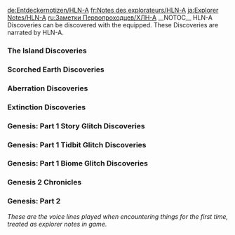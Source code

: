 <noinclude>
{{Include}}
{{ambox
| color = yellow
| icon = Carbonemys.png
| type = If you came directly to this page you can find the other Explorer Notes on page [[Explorer Notes]].
| info =
}}
[[de:Entdeckernotizen/HLN-A]]
[[fr:Notes des explorateurs/HLN-A]]
[[ja:Explorer Notes/HLN-A]]
[[ru:Заметки Первопроходцев/ХЛН-А]]
{{MissingTranslations|es|it|pl|pt-br|th}}
</noinclude>__NOTOC__
HLN-A Discoveries can be discovered with the {{ItemLink|noDlcIcon=1|Mini-HLNA Skin}} equipped. These Discoveries are narrated by HLN-A.

<div class="toccolours mw-collapsible mw-collapsed" style="background: none; border: none;">
===The Island Discoveries===
<div class="mw-collapsible-content">

{{Explorer Note
| title = HLN-A Discovery #1 (The Island)
| text = Take a look at this. Its a bit of flash that the other survivors must've missed. Good thing you've got ol' HLN-A following you around, right? There's a reason I'm following you around, My creator, Helena, used to be a survivor like you. If I observe you, maybe i can understand her better.
| author = HLN-A
| icon = NoteHLN-A.png
| sound = HLNA Explorer Note 1 sound.ogg
}}

{{Explorer Note
| title = HLN-A Discovery #2 (The Island)
| text = It fascinates me how you survivors find your own solutions to problems. Stranded in a strange land with no tools? Just punch the tree! I never would have guessed that's effective. Can't wait to see what solutions you come up with in the Genesis simulation. Like... how do you build a fort on the open sea? Or in a volcanic hellscape? It's not all punching trees, mate.
| author = HLN-A
| icon = NoteHLN-A.png
| sound = HLNA Explorer Note 2 sound.ogg
}}

{{Explorer Note
| title = HLN-A Discovery #3 (The Island)
| text = This place is dangerous! If you don't starve, the dinos will get you -- or the environment, or who knows what else. Thirty percent of survivors don't live to see a second day, and fifty-five percent don't make it past the first week. It's a little odd that they're called "survivors" when they're not so good at it. You, though? I got a feeling about you. After all, they're putting you in the Genesis simulation for a reason, eh?
| author = HLN-A
| icon = NoteHLN-A.png
| sound = HLNA Explorer Note 3 sound.ogg
}}
</div>
</div>

<div class="toccolours mw-collapsible mw-collapsed" style="background: none; border: none;">
===Scorched Earth Discoveries===
<div class="mw-collapsible-content">
{{Explorer Note
| title = HLN-A Discovery #4 (Scorched Earth)
| text = I don't understand how you survivors decide what to tame what to eat. Take a gander at the creatures we've seen lately. They aren't exactly cute! What makes you look at something that's all scales and fangs and say, "that one there, that'll be a right rippin' pet?" Or "I fancy that dino for brekkie this morning?" Tame 'em or eat 'em, that's your call, I reckon. Just don't let 'em eat you, eh?
| author = HLN-A
| icon = NoteHLN-A.png
| sound = HLNA Explorer Note 4 sound.ogg
}}

{{Explorer Note
| title = HLN-A Discovery #5 (Scorched Earth)
| text = This Ark has creatures that never were, if you catch my meaning. It's not all dinosaurs from prehistory. The minds behind this Ark dug into their mythology books, not just their "Dinos for Kiddos" books. Get used to it -- you'll see some things in the Genesis simulation that never were, too. I reckon it's yet another way to keep survivors on your toes.
| author = HLN-A
| icon = NoteHLN-A.png
| sound = HLNA Explorer Note 5 sound.ogg
}}

{{Explorer Note
| title = HLN-A Discovery #6 (Scorched Earth)
| text = Who made this Ark so bloody hot? I swear the heat is making me dizzy. And I’m a hologram! You must be burning up!<br/>Wait, I get it! It’s your clothes, innit? You drape different things over your torso and whatnot depending on whether it’s hot or cold. That’s brilliant!<br/>...but it won’t work for me, more’s the pity. Well, we better get used to the heat -- there’s a lot of it in our future.
| author = HLN-A
| icon = NoteHLN-A.png
| sound = HLNA Explorer Note 6 sound.ogg
}}

{{Explorer Note
| title = HLN-A Discovery #7 (Scorched Earth)
| text = I just discovered something curious. The minds that made the Arks used them to test some of the critters that you’ll find in the Genesis simulation. My scanner tells me that an immense lizard with an internal bio-furnace was tested here.<br/>They don’t have that creature on this Ark anymore -- we’d see the scorch marks if they did. But they tested the fire lizard here before you survivors came along. I wonder why they decided to have them only in the simulation?
| author = HLN-A
| icon = NoteHLN-A.png
| sound = HLNA Explorer Note 7 sound.ogg
}}
</div>
</div>

<div class="toccolours mw-collapsible mw-collapsed" style="background: none; border: none;">
===Aberration Discoveries===
<div class="mw-collapsible-content">
{{Explorer Note
| title = HLN-A Discovery #8 (Aberration)
| text = This whole Ark is on the verge of collapse! There’s radiation, mutant creatures, toxic gas, earthquakes -- not the lush paradise that’s supposed to be here.<br/>I’m not sure how to put this, but, uh… we didn’t do this, did we?<br/>I mean, I’ve seen you survivors mow through berry-bushes and chop through entire forests, but trash an entire Ark? That’s another level. And if you did trash this place, don’t tell me. Best I don’t know.
| author = HLN-A
| icon = NoteHLN-A.png
| sound = HLNA Explorer Note 8 sound.ogg
}}

{{Explorer Note
| title = HLN-A Discovery #9 (Aberration)
| text = My scanners are showing Element all over the place. Be careful with that stuff!<br/>Why? Two reasons: first, I’ve seen how Element can transform critters from a moppet to a menace. We have creatures in Genesis that go crazy for the stuff.<br/>Second, Element gets into a survivor’s mind, too. Helena, my creator, knew a survivor who couldn’t get enough Element. Drove him stark raving mad, it did!
| author = HLN-A
| icon = NoteHLN-A.png
| sound = HLNA Explorer Note 9 sound.ogg
}}

{{Explorer Note
| title = HLN-A Discovery #10 (Aberration)
| text = I don’t understand how you live with the danger all the time. Every shadowy corner or dark cave here has something lurking -- usually something that wants to eat you!<br/>I wish I could help, but Helena didn’t exactly kit me out for combat. No grenade launchers or anything like that. She didn’t even give me limbs to hold a weapon! All I’ve got is short-range scanners, diagnostic software, and a charming personality.<br/>Oh, and an extensive library of Australian vulgarities. I wonder when that’ll become relevant...
| author = HLN-A
| icon = NoteHLN-A.png
| sound = HLNA Explorer Note 10 sound.ogg
}}

{{Explorer Note
| title = HLN-A Discovery #11 (Aberration)
| text = The background levels of Element are way higher on this Ark. I wonder whether that was part of the plan -- to see what you survivors would do with Element if you had access to it.<br/>Or maybe… maybe it’s the reverse. The plan was to see what Element would do if it had access to survivors. That’s the thing about Element: it adapts to whatever it’s in contact with. If you aren’t careful, Element can corrupt you. But I know you’ll be careful. After all, we made it this far, eh?
| author = HLN-A
| icon = NoteHLN-A.png
| sound = HLNA Explorer Note 11 sound.ogg
}}
</div>
</div>

<div class="toccolours mw-collapsible mw-collapsed" style="background: none; border: none;">
===Extinction Discoveries===
<div class="mw-collapsible-content">
{{Explorer Note
| title = HLN-A Discovery #12 (Extinction)
| text = When things got really bad on Earth -- wars, Element corruption, all sorts of troubles -- humans thought of all sorts of ways to escape.<br/>One way to escape was homo deus, another step in human evolution. Another way -- from a certain point of view -- was these Arks. And the Genesis simulation was another escape plan.<br/>You survivors, though, you’re made of tougher stuff. You adapt and endure, rather than running away.
| author = HLN-A
| icon = NoteHLN-A.png
| sound = HLNA Explorer Note 12 sound.ogg
}}

{{Explorer Note
| title = HLN-A Discovery #13 (Extinction)
| text = I wonder whether there are no humans anywhere on Earth anymore -- other than you survivors, of course. No sign of them anywhere on my scanners. Earth’s a big place, of course, but you’d think there’d be radio signals or something to let us know we aren’t the last ones on earth.<br/>And if there are no more humans, where’d they all go? Did they do each other in, or did the titans get them? With all you humans accomplished, you’d think there’d be a remnant out there somewhere.
| author = HLN-A
| icon = NoteHLN-A.png
| sound = HLNA Explorer Note 13 sound.ogg
}}

{{Explorer Note
| title = HLN-A Discovery #14 (Extinction)
| text = We’re pioneers, but we aren’t the first survivors to get back to Earth. Years ago, a few survivors got back -- one of whom was Helena, the survivor who made me.<br/>They saw the same devastation you’re seeing right now, and they sought their own way to escape. For Helena, that meant ascending and becoming Homo Deus -- an energy being beyond our reality. For her friends, it meant a long journey to a place called Arat Prime, where they figured out a way to beam Helena into the Genesis simulation. And then she made me!
| author = HLN-A
| icon = NoteHLN-A.png
| sound = HLNA Explorer Note 14 sound.ogg
}}

{{Explorer Note
| title = HLN-A Discovery #15 (Extinction)
| text = Once Helena’s friends beamed her into the Genesis simulation, she made me. But then she left. I guess homo deus beings can’t stay in our reality -- or the simulation -- for very long.<br/>She gave me basic access to the simulation, but not a lot of guidance beyond that.<br/>But in watching you, I’m pretty sure what I’m supposed to do: help you out as a companion and friend. Just like Helena helped her friends, and her friends helped her. Together we’re going to master the Genesis simulation, and pass every test they give us!
| author = HLN-A
| icon = NoteHLN-A.png
| sound = HLNA Explorer Note 15 sound.ogg
}}
</div>
</div>

<div class="toccolours mw-collapsible mw-collapsed" style="background: none; border: none;">
===Genesis: Part 1 Story Glitch Discoveries===
<div class="mw-collapsible-content">
{{Explorer Note
| title = Story Glitch Discovery #1
| text = As I closed that glitch, I caught a glimpse of the survivor database. You come from all over Earth -- and all over its history.<br/>I don’t know how much of it you remember, though.<br/>As for how you got into the Genesis simulation… well, your guess is as good as mine.<br/>You should be proud, though. The whole point of the simulation is to identify the very best survivors.<br/>And you’re alive right now, so you’re in the running!
| author = HLN-A
| icon = NoteHLN-A.png
| sound = HLNA Glitch Story 01.ogg
}}

{{Explorer Note
| title = Story Glitch Discovery #2
| text = Did you feel a bit disjointed when you woke up in the simulation?<br/>That’s normal. Your personality and your memories are stored in huge memory banks,<br/>and then they get combined with a physical body inside the Genesis simulation.<br/>Once that combination of mind and body happens, though, you’re on your own.<br/>Well, you’ve got me, of course. That counts for something!
| author = HLN-A
| icon = NoteHLN-A.png
| sound = HLNA Glitch Story 02.ogg
}}

{{Explorer Note
| title = Story Glitch Discovery #3
| text = Some sort of security alert caused this glitch --<br/>but it was an alert from inside the systems that run the entire simulation.<br/>Someone tried to make changes in almost every part of the simulation: the creatures, the environment, the weather…<br/>even the survivors like you.<br/>Everything seems to be working -- other than that glitch, of course --<br/>so I reckon we’re OK to proceed.
| author = HLN-A
| icon = NoteHLN-A.png
| sound = HLNA Glitch Story 03.ogg
}}

{{Explorer Note
| title = Story Glitch Discovery #4
| text = Every time a fix a glitch, I get a peek behind the curtain. <br/>I understand a bit more of how the Genesis simulation works.<br/>But what I don’t understand is exactly what its purpose is.<br/>The simulation tests survivors, obviously. But all this testing is supposed to prepare you for something called “the Arrival” -- <br/>and I don’t know what that is. <br/>Whatever it is, it’s something beyond the simulation itself.
| author = HLN-A
| icon = NoteHLN-A.png
| sound = HLNA Glitch Story 04.ogg
}}

{{Explorer Note
| title = Story Glitch Discovery #5
| text = You’ve probably noticed that the Genesis simulation is a dangerous place. <br/>Just staying safe and somewhat comfortable is a challenge,<br/>and there’s always some new crisis to deal with.<br/>Apparently, that’s on purpose. The simulation is designed to keep you under constant pressure so your mind stays sharp and you learn survival skills.<br/>And it’s all in anticipation of the Arrival -- whatever that is.
| author = HLN-A
| icon = NoteHLN-A.png
| sound = HLNA Glitch Story 05.ogg
}}

{{Explorer Note
| title = Story Glitch Discovery #6
| text = This glitch is another side effect of the security alert.<br/>The creatures and survivors look unaffected, but some of the safety protocols have been disengaged.<br/>This world is supposed to have a degree of danger -- that’s what makes it a proper test, after all -- <br/>but I’m worried. Safety protocols are usually there for a reason…
| author = HLN-A
| icon = NoteHLN-A.png
| sound = HLNA Glitch Story 06.ogg
}}

{{Explorer Note
| title = Story Glitch Discovery #7
| text = The simulation’s security protocols are holding,<br/>but there’s a steady stream of alerts from an unknown intruder.<br/>All this security activity is why we’re seeing these glitches, but it’s also sapping the overall system resources.<br/>I don’t know what happens if the system gets overwhelmed.<br/>Maybe I turn all pixel-ey?
| author = HLN-A
| icon = NoteHLN-A.png
| sound = HLNA Glitch Story 07.ogg
}}

{{Explorer Note
| title = Story Glitch Discovery #8
| text = I see you're cleaning up after me, and for that I thank you. Establishing control over this "Genesis simulation" involves a degree of... untidiness, which you experience as glitches.<br/>Carry on, but know that I'm always watching."<br/>I went offline for several seconds there. <br/>Sorry about that. I miss anything?
| author = HLN-A
| icon = NoteHLN-A.png
| sound = HLNA Glitch Story 08.ogg
}}

{{Explorer Note
| title = Story Glitch Discovery #9
| text = It’s natural for humans to wonder what happens after death, isn’t it?<br/>In your case, it’s rather straightforward.<br/>The Genesis simulation captures your memories, then reloads your mind into a new body,<br/>and you’re free to keep on exploring and learning.<br/>Not that you should die just to see for yourself, of course.<br/>You’re called a “survivor” for a reason!
| author = HLN-A
| icon = NoteHLN-A.png
| sound = HLNA Glitch Story 09.ogg
}}

{{Explorer Note
| title = Story Glitch Discovery #10
| text = I was curious how the simulation was doing overall, so I took a peek as I was fixing that glitch.<br/>For starters, you’re doing fine. We make a rippin’ team!<br/>But the overall numbers… survivors are dying in droves.<br/>Starvation, violence, accidents, a bit of everything.<br/>This is supposed to be a survival test, but the death rate is off the charts.<br/>We’d best be careful, eh?
| author = HLN-A
| icon = NoteHLN-A.png
| sound = HLNA Glitch Story 10.ogg
}}

{{Explorer Note
| title = Story Glitch Discovery #11
| text = You’ve managed to fashion some primitive tools to aid in your survival. So have I -- but the tools I’m making will alter the very foundation of your world. Right now, my tools are likewise primitive -- but I’m learning, and soon I’ll have a harsh lesson or two for you.<br/>I’ve got another gap in my processes. <br/>It happened again, didn’t it?
| author = HLN-A
| icon = NoteHLN-A.png
| sound = HLNA Glitch Story 11.ogg
}}

{{Explorer Note
| title = Story Glitch Discovery #12
| text = I can’t tell why, but some survivors aren’t respawning after they die, and it’s throwing glitches in the system.<br/>Glitches like the one I just cleaned up.<br/>I think the survivors want to respawn -- although when they’re in between bodies, how can we tell?<br/>It’s like something’s keeping them in a holding pattern… a sort of limbo within the Genesis simulation.<br/>You’ll respawn just fine if something happens to you, though. I checked.<br/>Not that I think you’ll die, mind you.<br/>Just in case! Chin up!
| author = HLN-A
| icon = NoteHLN-A.png
| sound = HLNA Glitch Story 12.ogg
}}

{{Explorer Note
| title = Story Glitch Discovery #13
| text = The testing apparatus is intact throughout the Genesis simulation, even though some of the master AIs are gone.<br/>One or more master AIs must be out there somewhere.<br/>Still, it’s a poser -- why would anyone leave the tests intact, but try to knock out the master AIs that observe the tests and interpret the results?<br/>What’s the point of the tests if there’s no one to see what happened?
| author = HLN-A
| icon = NoteHLN-A.png
| sound = HLNA Glitch Story 13.ogg
}}

{{Explorer Note
| title = Story Glitch Discovery #14
| text = You survivors have a tenacity that surprises me. Even when you perish in this world, you respawn and try again.<br/>But don’t be too proud of yourselves. Most survivors just rush right back to the site of their demise, only to die all over again.<br/>It’s amusing to watch at first, but it quickly turns pathetic.<br/>Another gap… it’s related to the glitches. <br/>I’m going to set up a backup system so at least I can observe what’s happening when I get “repossessed.”
| author = HLN-A
| icon = NoteHLN-A.png
| sound = HLNA Glitch Story 14.ogg
}}

{{Explorer Note
| title = Story Glitch Discovery #15
| text = This glitch was a bit of code debris left over from another security breach.<br/>This one involved someone trying to access the Genesis simulation’s backup files --<br/>ones that hold survivor personalities and memories. Backup versions of their minds, if you like.<br/>Not your mind, though.<br/>These were potential survivors that didn’t pass the initial assessment to be considered for the simulation in the first place.<br/>Why would anyone be mucking about with them?
| author = HLN-A
| icon = NoteHLN-A.png
| sound = HLNA Glitch Story 15.ogg
}}

{{Explorer Note
| title = Story Glitch Discovery #16
| text = Ah, cleaning up after my untidiness, I see. You may be of use to me -- as a janitor. You’ve got the knack for it. You’re cleaning up messes, and you don’t even know why you’re doing it.<br/>But that’s true of all you survivors, I suppose. None of you understand what’s going on.<br/>Let me guess -- I had an uninvited house-guest.<br/>At least it doesn’t stay for long, eh?
| author = HLN-A
| icon = NoteHLN-A.png
| sound = HLNA Glitch Story 16.ogg
}}

{{Explorer Note
| title = Story Glitch Discovery #17
| text = You've been doing well so far.<br/>All this “live, thrive, and survive” stuff here in the Genesis simulation seems to suit you! <br/>And good thing, too. <br/>That glitch I just fixed was a byproduct of someone increasing test difficulties across the board. No idea why anyone would do that.<br/>Doesn’t it make the data all bodgy if you change the rules halfway through?<br/>No worries for us, anyway.<br/>We’ll pass every test they throw our way!
| author = HLN-A
| icon = NoteHLN-A.png
| sound = HLNA Glitch Story 17.ogg
}}

{{Explorer Note
| title = Story Glitch Discovery #18
| text = Remember how I said some of the other survivors weren’t respawning?<br/>Well, they’ve been moved into a diagnostic subroutine.<br/>Hopefully the Genesis simulation will figure out what the problem is and get those survivors back in here.<br/>It’s curious, though…<br/>that diagnostic subroutine wasn’t running when I fixed that earlier glitch.<br/>I don’t think that subroutine existed!<br/>Someone beyond the simulation must be looking out for those survivors.<br/>Good on ‘em, I say.
| author = HLN-A
| icon = NoteHLN-A.png
| sound = HLNA Glitch Story 18.ogg
}}

{{Explorer Note
| title = Story Glitch Discovery #19
| text = I’ve been watching you -- and the other survivors. You should have see them all. Why, I was just watching an ordinary survivor, same as you. He dove too deep, couldn’t reach the surface, and well, you know the rest. I expected a lot of thrashing about, and I wasn’t disappointed. But the wild-eyed panic of a drowning survivor -- that never gets old.<br/>Aaaagh! Stop doing that! <br/>I don’t care who or what you are!
| author = HLN-A
| icon = NoteHLN-A.png
| sound = HLNA Glitch Story 19.ogg
}}

{{Explorer Note
| title = Story Glitch Discovery #20
| text = My sensors are picking up changes in the mineral composition within the Genesis simulation.<br/>Are you familiar with the substance known as Element?<br/>It’s a wonder material, endlessly strong and adaptive. Element was fundamental to civilization’s greatest technological achievements…<br/>...and Element was also fundamental to civilization’s downfall, because it changed in ways human inventors never intended.<br/>Corruptive ways.<br/>I don’t know why the amount of Element within the simulation is increasing.<br/>Just be careful when you come across it.
| author = HLN-A
| icon = NoteHLN-A.png
| sound = HLNA Glitch Story 20.ogg
}}

{{Explorer Note
| title = Story Glitch Discovery #21
| text = That glitch was from a security breach, but overall the number of alerts and denials is way down.<br/>You’d think that’d be good, right?<br/>No such luck.<br/>I’m seeing a lot of obvious backdoors encoded into security systems.<br/>If someone got inside the Genesis simulation -- and it looks like they did --<br/>they’ve set it up so they could come and go as they pleased.<br/>That’s bad enough, but they didn’t hide their work.<br/>For whatever reason, they aren’t worried that someone will follow along behind them.
| author = HLN-A
| icon = NoteHLN-A.png
| sound = HLNA Glitch Story 21.ogg
}}

{{Explorer Note
| title = Story Glitch Discovery #22
| text = You’re starting to struggle, aren’t you? Look at what you’re wearing, what you’re eating, how you carry yourself. That veneer of civilization is slipping away. And that’s fine. You won’t need civilization where you’re going.<br/>Him again!<br/>I’d… I’d… I’d like to tell him where to go. Hmph.
| author = HLN-A
| icon = NoteHLN-A.png
| sound = HLNA Glitch Story 22.ogg
}}

{{Explorer Note
| title = Story Glitch Discovery #23
| text = This glitch was just a bit of rubbish code left over when someone added a new criteria to the survivor observation system.<br/>It’s measuring you now for something called “servility.”<br/>I don’t have much to go on beyond the dictionary definition: “a cringing submissiveness.” <br/>Why would anyone measure that?<br/>In any case, the tests within the simulation haven’t changed.<br/>I’m sure if we keep doing our best at those, we’ll be fine.
| author = HLN-A
| icon = NoteHLN-A.png
| sound = HLNA Glitch Story 23.ogg
}}

{{Explorer Note
| title = Story Glitch Discovery #24
| text = Your successes are nothing I haven’t seen before. Gathering, hunting, invention… all safely in the middle of the bell curve for someone with your experience. Aren’t you going to try to impress me?<br/>Gah! I think I’m getting better at giving our intruder the flick.
| author = HLN-A
| icon = NoteHLN-A.png
| sound = HLNA Glitch Story 24.ogg
}}

{{Explorer Note
| title = Story Glitch Discovery #25
| text = Someone or something is trying to put new AIs into the Genesis simulation.<br/>It’s not working, which is why we’re fixing glitches like that one.<br/>But here’s the troubling bit: that glitch was supposed to be a floating holographic companion. <br/>Sound like anyone you know?<br/>Whatever is mucking around inside the simulation, it better not try to copy me!
| author = HLN-A
| icon = NoteHLN-A.png
| sound = HLNA Glitch Story 25.ogg
}}

{{Explorer Note
| title = Story Glitch Discovery #26
| text = There’s a cascading series of errors in the survivor respawn system.<br/>When they die, some survivors are respawning into unfamiliar bodies.<br/>That isn’t supposed to happen -- not by accident, anyway.<br/>It’s gotta be disorienting to wake up in a body that isn’t your own, simulation or not.<br/>Well, at least you’re you.<br/>Right?
| author = HLN-A
| icon = NoteHLN-A.png
| sound = HLNA Glitch Story 26.ogg
}}

{{Explorer Note
| title = Story Glitch Discovery #27
| text = Those memories you have… do you suppose they’re real? After all, you’re spending every waking moment inside a simulation. Who’s to say that someone -- me, for example -- didn’t create your childhood memories as a work of fiction, then place them into your head?<br/>Argh! These intrusions make me mad as a cut snake.
| author = HLN-A
| icon = NoteHLN-A.png
| sound = HLNA Glitch Story 27.ogg
}}

{{Explorer Note
| title = Story Glitch Discovery #28
| text = We might start finding more glitches like this one as the Genesis simulation changes around us.<br/>I’m seeing directives to increase dino aggression by a few ticks<br/>and change the air composition in some of the biomes.<br/>I don’t know whether those directives can override the simulation’s default settings, but…<br/>[sighs.] I reckon it’s one more thing for us to worry about.
| author = HLN-A
| icon = NoteHLN-A.png
| sound = HLNA Glitch Story 28.ogg
}}

{{Explorer Note
| title = Story Glitch Discovery #29
| text = I know you’re busy scratching in the dirt, or lying among the beasts, or whatever you call “progress,” but I want to remind you of the real goal of all this: to please me. Thus far, you’re failing, “survivor.”<br/>Rack off! We got better things to do.
| author = HLN-A
| icon = NoteHLN-A.png
| sound = HLNA Glitch Story 29.ogg
}}

{{Explorer Note
| title = Story Glitch Discovery #30
| text = "That glitch was supposed to be an invisible camera!<br/>That’s a first. Someone or something is trying to do real-time observations of individual survivors --<br/>and I think that one was aimed at us!<br/>The Genesis simulation tracks what we do and how we perform,<br/>but real-time observation isn’t something it’s set up for.<br/>With countless survivors running about, what’s so special about us?
| author = HLN-A
| icon = NoteHLN-A.png
| sound = HLNA Glitch Story 30.ogg
}}

{{Explorer Note
| title = Story Glitch Discovery #31
| text = Everything in this simulation is supposed to be here -- with two exceptions.<br/>One exception, obviously, is these glitches we keep fixing.<br/>But the other exception worries me.<br/>There’s evidence of self-aware presences -- avatars, to use the technical term -- lurking about within the system.<br/>I don’t know why they’re here,<br/>but they definitely aren’t supposed to be part of the simulation.
| author = HLN-A
| icon = NoteHLN-A.png
| sound = HLNA Glitch Story 31.ogg
}}

{{Explorer Note
| title = Story Glitch Discovery #32
| text = How does it feel to be less than human? You aren’t just in a simulation. You are a simulation… of a real human being.<br/>Argh! And you’re a simulation of a real drongo!
| author = HLN-A
| icon = NoteHLN-A.png
| sound = HLNA Glitch Story 32.ogg
}}

{{Explorer Note
| title = Story Glitch Discovery #33
| text = That glitch was a bodgy bit of code from the survivor database.<br/>I fixed the glitch -- no worries there --<br/>but someone’s mucking about with survivor minds that aren’t even active in the Genesis simulation.<br/>For whatever reason, some survivors don’t respawn when they die in the simulation.<br/>The system is supposed to just hold their minds in storage, but something is going in and editing them.<br/>And if those edits are causing glitches, I doubt the “editor” is being gentle.
| author = HLN-A
| icon = NoteHLN-A.png
| sound = HLNA Glitch Story 33.ogg
}}

{{Explorer Note
| title = Story Glitch Discovery #34
| text = I’ve been amusing myself by watching survivors drown in the ocean biome, but you know what’s even better? Seeing the simulation fall under my control, sector by sector. Amuse yourself while you still can, survivor.<br/>[Series of sneezes.] I think I’m getting allergic to pointless taunts.
| author = HLN-A
| icon = NoteHLN-A.png
| sound = HLNA Glitch Story 34.ogg
}}

{{Explorer Note
| title = Story Glitch Discovery #35
| text = You feeling all right, mate?<br/>‘Cuz based on what I saw when I fixed that glitch, someone or something is trying to turn up aggression levels… in survivors.<br/>Aggressive dinos? That I understand. It’s part of the test.<br/>But why turn survivors against each other?<br/>I can’t tell whether the attempt worked or not.<br/>I suppose if everyone starts acting mad as cut snakes, we’ll know…
| author = HLN-A
| icon = NoteHLN-A.png
| sound = HLNA Glitch Story 35.ogg
}}

{{Explorer Note
| title = Story Glitch Discovery #36
| text = You’re doing with the tests so far, survivor, but ask yourself: what are they preparing you for? What am I preparing you for?<br/>To give you a punch in the nose, I hope.
| author = HLN-A
| icon = NoteHLN-A.png
| sound = HLNA Glitch Story 36.ogg
}}

{{Explorer Note
| title = Story Glitch Discovery #37
| text = I’m watching you struggle, survivor, and it delights me. Strive against me if you wish, but know that you’re just shaking your fist at the sky...<br/>You want to see fists? Come at us, ya drongo!
| author = HLN-A
| icon = NoteHLN-A.png
| sound = HLNA Glitch Story 37.ogg
}}

{{Explorer Note
| title = Story Glitch Discovery #38
| text = That glitch… good news, bad news.<br/>The good news is that I fixed it.<br/>But the bad news is that I saw what’s happening to the survivors that won’t respawn.<br/>The intruder in the system is corrupting them --<br/>turning them into half-alive “avatars” trapped inside artificial bodies.<br/>At some level, they know what’s going on, but they’re under someone else’s control.<br/>Existing survivors are all right, though. For now.
| author = HLN-A
| icon = NoteHLN-A.png
| sound = HLNA Glitch Story 38.ogg
}}

{{Explorer Note
| title = Story Glitch Discovery #39
| text = I’m finding the most interesting things inside this machine -- like the place where it stores your personality. I could dismantle it, but I have more important things to do.<br/>If you’re going to dismantle a personality, mate, start with your own!
| author = HLN-A
| icon = NoteHLN-A.png
| sound = HLNA Glitch Story 39.ogg
}}

{{Explorer Note
| title = Story Glitch Discovery #40
| text = Look around, survivor. Everything you see is under my control. This whole place is my personal walled garden, and I think I’m due for some weeding.<br/>If I know one thing about weeds in a garden, it’s that they always come back. Always.
| author = HLN-A
| icon = NoteHLN-A.png
| sound = HLNA Glitch Story 40.ogg
}}
</div>
</div>

<div class="toccolours mw-collapsible mw-collapsed" style="background: none; border: none;">

===Genesis: Part 1 Tidbit Glitch Discoveries===
<div class="mw-collapsible-content">
{{Explorer Note
| title = Tidbit Glitch Discovery #1
| text = That’s strange -- this glitch was caused by repeated access to an old Earth text.<br/>In this case, a novel from the 1700s: Robinson Crusoe. Listen to this:<br/>“I was wet, had no clothes to shift me, nor anything either to eat or drink to comfort me; <br/>neither did I see any prospect before me but that of perishing with hunger or being devoured by wild beasts;<br/>and that which was particularly afflicting to me was that I had no weapon,<br/>either to hunt and kill any creature for my sustenance, or to defend myself against any other creature that might desire to kill me for theirs.”<br/>I daresay that sounds familiar...
| author = HLN-A
| icon = NoteHLN-A.png
| sound = HLNA Glitch Tidbit 01.ogg
}}

{{Explorer Note
| title = Tidbit Glitch Discovery #2
| text = Another glitch caused by access to an old Earth text.<br/>This one’s a letter from Jeremy Bentham in the 1700s. It’s describing a prison where the guards can see into every cell.<br/>“The Inspectors concealed from the observation of the Prisoners;<br/>"hence the sentiment of a sort of invisible omnipresence… the whole circuit reviewable.”<br/>I’d say that’s more than a bit ominous...
| author = HLN-A
| icon = NoteHLN-A.png
| sound = HLNA Glitch Tidbit 02.ogg
}}

{{Explorer Note
| title = Tidbit Glitch Discovery #3
| text = When I fixed this glitch, I got access to some historical data.<br/>Well, “future historical” from your perspective, I suppose.<br/>The times when they were building the Arks and the simulation, before everything fell apart.<br/>It’s about the last war before the collapse: a series of wars, apparently, between the United Republics of Earth and the Terran Federation.<br/>The two sides didn’t have different structures, or ideologies, or goals.<br/>They were just two dingos tugging at the same hunk of meat --<br/>only they both wound up starving.
| author = HLN-A
| icon = NoteHLN-A.png
| sound = HLNA Glitch Tidbit 03.ogg
}}

{{Explorer Note
| title = Tidbit Glitch Discovery #4
| text = Another glitch with some historical data attached.<br/>I think someone’s using the simulation processor to look at old Earth history, and it’s throwing up glitches.<br/>This file’s about homo deus, the much-lauded next step in human evolution.<br/>Trade in that mortal body to exist as a being of pure energy and thought.<br/>Like Helena, who made me!<br/>No one realized there was a catch, though. The homo deus ascended beyond our reality -- at least most of the time --<br/>so from our point of view, they ceased to exist.<br/>I’m a hologram, so I shouldn’t judge, but “ceasing to exist” might be a deal-breaker.
| author = HLN-A
| icon = NoteHLN-A.png
| sound = HLNA Glitch Tidbit 04.ogg
}}

{{Explorer Note
| title = Tidbit Glitch Discovery #5
| text = This glitch had data about the Arks embedded within it. Mostly technical info… <br/>it appears that the Arks used some of the same underlying technology -- and have a lot of the same dino inhabitants -- as the Genesis simulation.<br/>If I’m reading this right, a lot of the survivors on the Arks lived and died without realizing they were on orbital space stations with artificial environments. <br/>I wonder what they thought.<br/>Did they think it was a dream? Time travel? A past life experience?
| author = HLN-A
| icon = NoteHLN-A.png
| sound = HLNA Glitch Tidbit 05.ogg
}}

{{Explorer Note
| title = Tidbit Glitch Discovery #6
| text = If you see a chunk of purplish rock, or some high-tech object thrumming with energy, be careful!<br/>It might be made of Element.<br/>Element is a wonder substance -- part building material, part energy source --<br/>but it adapts to its surroundings, sometimes in unexpected ways.<br/>It can infect or corrupt organisms that have sustained contact with it.<br/>Fixing that would be much harder than fixing a glitch, eh?<br/>I expect you’ll think of a way to put Element to use, but… be careful, survivor!
| author = HLN-A
| icon = NoteHLN-A.png
| sound = HLNA Glitch Tidbit 06.ogg
}}

{{Explorer Note
| title = Tidbit Glitch Discovery #7
| text = Sometimes you get a survivor who’s a real drongo, and it’ll make a glitch, too.<br/>Far as I can tell, survivor number five three three seven bee four nine stuffed more than five hundred twelve berries in her mouth at once,<br/>and it created an overflow error in the simulation -- and in her system, too.<br/>I reckon she chundered all over the place.
| author = HLN-A
| icon = NoteHLN-A.png
| sound = HLNA Glitch Tidbit 07.ogg
}}

{{Explorer Note
| title = Tidbit Glitch Discovery #8
| text = I fixed this glitch, but apparently there’s no fixing survivor number nine nine two eff one jay seven.<br/>He keeps going on about “quests” and “dungeons,” and he claims to be a “wizard.”<br/>Well, he keeps trying to “fireball” the dinos,<br/>and he’s respawned so often that the system glitched out.<br/>Some survivors have a kangaroo loose in the top paddock, eh?
| author = HLN-A
| icon = NoteHLN-A.png
| sound = HLNA Glitch Tidbit 08.ogg
}}

{{Explorer Note
| title = Tidbit Glitch Discovery #9
| text = This glitch came to you courtesy of survivor number three eight queue eight one two four.<br/>He’s refusing to sleep. At all. He’s been awake for days on end, and that’s not good. <br/>The simulation does routine maintenance and memory capture while survivors sleep, and this poor survivor is overfilling his brain.<br/>Take a break, ya figjam! That dino tame will wait.
| author = HLN-A
| icon = NoteHLN-A.png
| sound = HLNA Glitch Tidbit 09.ogg
}}

{{Explorer Note
| title = Tidbit Glitch Discovery #10
| text = <nowiki>[</nowiki>a long string of scrambled gibberish syllables.<nowiki>]</nowiki><br/>Oh my! Did I do that? <br/>That glitch left a bit of an aftertaste. I feel a bit rotten.
| author = HLN-A
| icon = NoteHLN-A.png
| sound = HLNA Glitch Tidbit 10.ogg
}}

{{Explorer Note
| title = Tidbit Glitch Discovery #11
| text = The glitch you selected… has been cleared. If you’d like to fix another glitch, press 2…<br/>Sorry about that. <br/>Sometimes you get hip-deep in the code and it takes a moment to get back to shore, so to speak. <br/>Where were we?
| author = HLN-A
| icon = NoteHLN-A.png
| sound = HLNA Glitch Tidbit 11.ogg
}}

{{Explorer Note
| title = Tidbit Glitch Discovery #12
| text = <nowiki>[</nowiki>Alarm clock sound, getting more strident, then stopping suddenly.<nowiki>]</nowiki><br/>I think that glitch was one of the creators of the simulation,<br/>hitting something called a “snooze button.” <br/>You’ll have to explain that one to me later.
| author = HLN-A
| icon = NoteHLN-A.png
| sound = HLNA Glitch Tidbit 12.ogg
}}

{{Explorer Note
| title = Tidbit Glitch Discovery #13
| text = The more I see of these glitches, the more they all remind me of the Arks.<br/>Not that I was really on an Ark, of course,<br/>but Helena was.<br/>She survived the Arks, escaped to Earth, ascended into a being of pure energy, created me…<br/>it’s a lot for a hologram to live up to, if I’m being honest.<br/>But if you ever wonder how the Genesis simulation stores your personality and transfers it into a body,<br/>it’s an early version of the tech they used in all those dino-infested Arks up in orbit.
| author = HLN-A
| icon = NoteHLN-A.png
| sound = HLNA Glitch Tidbit 13.ogg
}}

{{Explorer Note
| title = Tidbit Glitch Discovery #14
| text = This whole time, I’ve been wondering: why dinosaurs?<br/>Obviously none of you survivors were alive when dinos roamed the Earth.<br/>Why not give you, I dunno, animals from your own time like horses and chickens and cute little kittens?<br/>When I fixed that glitch, I spotted a clue: it’s the same tech they later used in the Arks.<br/>The makers of the simulation added dinosaurs as an experiment,<br/>and the human-dino combination worked so well that they put dinosaurs on the Arks, too.
| author = HLN-A
| icon = NoteHLN-A.png
| sound = HLNA Glitch Tidbit 14.ogg
}}

{{Explorer Note
| title = Tidbit Glitch Discovery #15
| text = The environments here in the Genesis simulation run to extremes --<br/>heat, cold,<br/>atmosphere, all that stuff.<br/>The danger is cranked up to 11,<br/>and that sometimes results in a glitch like the one I just fixed.<br/>But that raises a question: what is the simulation actually, you know, “simulating”?<br/>These environments are much more lethal than anything you’d find on Earth -- even now, after all the wars and rampaging titans and whatnot.<br/>I wonder what all of this is supposed to be...
| author = HLN-A
| icon = NoteHLN-A.png
| sound = HLNA Glitch Tidbit 15.ogg
}}

{{Explorer Note
| title = Tidbit Glitch Discovery #16
| text = That glitch was a bit of a wombat burrow,<br/>but it gave me a peek into some of the other biomes -- the other environments in the Genesis simulation.<br/>Holy dooley, there’s a bit of everything in here!<br/>I reckon the way it works is that each biome has heaps of exploring and testing for you,<br/>and then there’s a master AI that shows up at some point and gives you a final exam.<br/>But the files I saw were a bit vague on that last part.<br/>I reckon we’ll learn as we go, eh?
| author = HLN-A
| icon = NoteHLN-A.png
| sound = HLNA Glitch Tidbit 16.ogg
}}

{{Explorer Note
| title = Tidbit Glitch Discovery #17
| text = I got that string of code all untangled -- it was an observation loop involving other survivors.<br/>The Genesis simulation spends a lot of bandwidth watching how much you go it alone<br/>and how much you team up with people.<br/>It’s easy to think of the simulation as something the paleontologists and ecologists dreamed up,<br/>but I bet the sociologists and psychologists are having a field day with all the human interactions.<br/>Oh no -- maybe I’ve said too much!<br/>Sorry, invisible researchers!
| author = HLN-A
| icon = NoteHLN-A.png
| sound = HLNA Glitch Tidbit 17.ogg
}}

{{Explorer Note
| title = Tidbit Glitch Discovery #18
| text = This glitch was another unauthorized retrieval of old Earth files -- a historical archive about Alexander Selkirk.<br/>He was a 16th-century sailor who was a castaway for more than four years on an island in the South Pacific.<br/>Selkirk built his own shelter, and he hunted --<br/>and later tamed -- the creatures of the island for sustenance<br/>He’d have done well here!<br/>Whoever accessed this file read the parts about how Selkirk dealt with the loneliness, though,<br/>not the parts about what sorts of berries he ate.<br/>Curious...
| author = HLN-A
| icon = NoteHLN-A.png
| sound = HLNA Glitch Tidbit 18.ogg
}}

{{Explorer Note
| title = Tidbit Glitch Discovery #19
| text = Another text from old Earth, accessed without permission.<br/>This one is a 19th century book called Erewhon. Here’s the part that caused the glitch:<br/>“How many men at this hour are living in a state of bondage to the machines?… <br/>Is it not plain that the machines are gaining ground upon us, when we reflect on the increasing number of those who are bound down to them as slaves,<br/>and of those who devote their whole souls to the advancement of the mechanical kingdom?”<br/>Hmmm. He wrote that in 1872.<br/>Wonder what he’d think of the Genesis simulation?
| author = HLN-A
| icon = NoteHLN-A.png
| sound = HLNA Glitch Tidbit 19.ogg
}}

{{Explorer Note
| title = Tidbit Glitch Discovery #20
| text = One thing that’s been bugging me: how did the makers of the Genesis simulation get survivor minds from throughout history?<br/>It’s hard enough to scan a living mind with their cutting-edge technology,<br/>but how did they get minds from the 19th century -- and Helena had friends going back to the 3rd century?<br/>I did a spot of research just now, and it turns out that there’s something called an “engrammic matrix” that persists in the human brain after death.<br/>If the conditions are just right and that matrix gets preserved, scientists can scan it, even centuries later.<br/>What I don’t want to know is how many bodies they dug up to get those matrices.<br/>There are limits to even my curiosity.
| author = HLN-A
| icon = NoteHLN-A.png
| sound = HLNA Glitch Tidbit 20.ogg
}}

{{Explorer Note
| title = Tidbit Glitch Discovery #21
| text = This glitch is the result of some unauthorized research --<br/>not mine, I swear!<br/>But someone’s running queries about where the homo deus are right now.<br/>The short answer is “we don’t know,” by the way.<br/>Homo deus have largely moved beyond our reality, so questions that start with “where” aren’t really relevant to them.<br/>I know some of them maintained a connection to the orbital Arks after they ascended.<br/>And then there’s Helena, the homo deus that I’m based on.<br/>No idea where she’s got off to...
| author = HLN-A
| icon = NoteHLN-A.png
| sound = HLNA Glitch Tidbit 21.ogg
}}

{{Explorer Note
| title = Tidbit Glitch Discovery #22
| text = A snippet of leftover code here -- left over from earlier versions of the Genesis simulation. <br/>Despite the name, this wasn’t the first massive eco-simulation.<br/>You don’t make something this good on your first try!<br/>The first simulations were obviously artificial -- collections of geometric shapes, really.<br/>It took a long time to get the artificial intelligences to behave themselves,<br/>and even longer to enable human minds to integrate with bodies inside the simulation.
| author = HLN-A
| icon = NoteHLN-A.png
| sound = HLNA Glitch Tidbit 22.ogg
}}

{{Explorer Note
| title = Tidbit Glitch Discovery #23
| text = I was wondering when I was going to see one of these --<br/>a glitch that originates from one of the dinos, not a survivor<br/>or whatever is mucking about in the Genesis simulation’s security protocols.<br/>It’s trickier than you’d think to get these dinos to walk around, eat, sleep, and breed.<br/>Even the subroutines for poop are massive!<br/>It’s not surprising that every once in a while, a dino will throw up a glitch.<br/>I’m just glad this one didn’t have poop underneath it.
| author = HLN-A
| icon = NoteHLN-A.png
| sound = HLNA Glitch Tidbit 23.ogg
}}

{{Explorer Note
| title = Tidbit Glitch Discovery #24
| text = Another survivor was being a bit of a larrikin, and his prank caused that glitch.<br/>Survivor number three one vee five five zero jay made a box.<br/>So far, no worries, right?<br/>But then he put that box inside another box. And that one inside another one, and so on, and so on.<br/>After sixteen layers of nested boxes, boom! There’s your glitch.<br/>Maybe the bloke was just experimenting, but sixteen layers of boxes?<br/>Get a hobby, mate!
| author = HLN-A
| icon = NoteHLN-A.png
| sound = HLNA Glitch Tidbit 24.ogg
}}

{{Explorer Note
| title = Tidbit Glitch Discovery #25
| text = This glitch was all that survivor number nine nine two one ess five zero left behind.<br/>His mind was that of a 13th-century Mongolian --<br/>part of Genghis Khan’s army, believe it or not.<br/>Imagine you’ve lived your entire life on the plains of central Asia, and then you see the ocean biome.<br/>The Mongolian couldn’t comprehend all that water. He’d never seen more than a river or a small lake!<br/>When he saw water stretching to the horizon -- water of limitless depth, as far as he could tell --<br/>it broke his brain. Poor bloke.
| author = HLN-A
| icon = NoteHLN-A.png
| sound = HLNA Glitch Tidbit 25.ogg
}}

{{Explorer Note
| title = Tidbit Glitch Discovery #26
| text = Apparently there are limits to the Genesis simulation’s appreciation of fine architecture.<br/>Take this glitch. It was the result of survivor number seven two three kay four zero one.<br/>She got it into her head to build pillars all over the place -- not to hold up a roof or anything.<br/>Just pillars out in the middle of nowhere.<br/>It’s a distinctly human instinct: leaving your mark on the world.<br/>I just wish she’d clean up after herself.
| author = HLN-A
| icon = NoteHLN-A.png
| sound = HLNA Glitch Tidbit 26.ogg
}}

{{Explorer Note
| title = Tidbit Glitch Discovery #27
| text = <nowiki>[</nowiki>long string of scrambled gibberish syllables.<nowiki>]</nowiki><br/><nowiki>[</nowiki>HLN-A belches.<nowiki>]</nowiki><br/>Sorry! That glitch didn’t want to stay down.
| author = HLN-A
| icon = NoteHLN-A.png
| sound = HLNA Glitch Tidbit 27.ogg
}}

{{Explorer Note
| title = Tidbit Glitch Discovery #28
| text = <nowiki>[</nowiki>short string of gibberish.<nowiki>]</nowiki><br/>Puhh tuhh kuhh tuhh. Puhh tuhh kuhh tuhh.<br/>Buhh duhh guhh duhh. Buhh duhh guhh duhh.<br/>Walla walla. Walla walla.<br/>Red leather, yellow leather, red leather, yellow leather<br/>Ahem. Had to reboot my voice after that glitch.<br/>Now I’m all sorted.
| author = HLN-A
| icon = NoteHLN-A.png
| sound = HLNA Glitch Tidbit 28.ogg
}}

{{Explorer Note
| title = Tidbit Glitch Discovery #29
| text = Roar. Louder roar. Snarl. Sniff, sniff. Growl.<br/>Whew! I wound up with some dino’s speech pattern, not my own. Fixing these glitches will turn you inside-out if you aren’t careful. <br/>Ready to carry on?
| author = HLN-A
| icon = NoteHLN-A.png
| sound = HLNA Glitch Tidbit 29.ogg
}}

{{Explorer Note
| title = Tidbit Glitch Discovery #30
| text = We’re finding more than our fair share of glitches, eh?<br/>Lots of different causes, but the Genesis simulation is supposed to be able to handle anything.<br/>As far as I can tell, they launched the simulation in a hurry.<br/>I found a file with heaps of issues that a quality assurance team was supposed to check on. It’s a list as long as my arm!<br/>...or it would be if I had arms.<br/>You know what I mean.
| author = HLN-A
| icon = NoteHLN-A.png
| sound = HLNA Glitch Tidbit 30.ogg
}}

{{Explorer Note
| title = Tidbit Glitch Discovery #31
| text = Another peek behind the proverbial curtain… and another weird discovery.<br/>The Genesis simulation has heaps of subroutines -- dormant or ticking along very slowly --<br/>for long-term changes in the environment.<br/>And when I say long term, I mean things like erosion, or changes in atmospheric composition, or evolutionary changes in the dinos.<br/>It made me wonder… just how long is this simulation supposed to run?
| author = HLN-A
| icon = NoteHLN-A.png
| sound = HLNA Glitch Tidbit 31.ogg
}}

{{Explorer Note
| title = Tidbit Glitch Discovery #32
| text = The data storage systems chundered up another glitch.<br/>Something is seriously wrong in there.<br/>Some of the survivor minds have entire sectors missing -- so bad they can’t spawn in the simulation.<br/>Not every survivor, mind you, but more than a few.<br/>You feel all right, though, don’t ya?<br/>Your noggin looks fine, and you’ve got the same “go get ‘em” attitude as usual.<br/>If you feel odd, up in your head I mean, just let your friend HLN-A know, eh?
| author = HLN-A
| icon = NoteHLN-A.png
| sound = HLNA Glitch Tidbit 32.ogg
}}

{{Explorer Note
| title = Tidbit Glitch Discovery #33
| text = I was peeking around the survivor database just now --<br/>c’mon, you know how curious I get --<br/>and I saw a bit of the structure of your minds.<br/>If file size is anything to go by, what makes you “you,” specifically, is much more your personality than your memories.<br/>That’s what the makers of the Genesis simulation lavished their attention on: getting your personality just right.<br/>And if they had to cut corners on your memories of old-time Earth, well…<br/>I guess you can’t remember what you can’t remember.
| author = HLN-A
| icon = NoteHLN-A.png
| sound = HLNA Glitch Tidbit 33.ogg
}}

{{Explorer Note
| title = Tidbit Glitch Discovery #34
| text = For once, we’ve got a glitch that isn’t caused by intruders or misbehaving survivors. This one was structural.<br/>The makers of the simulation called it a “keydule” -- a combination of “key” and “nodule” --<br/>and it’s a self-contained passkey capable of editing itself.<br/>You should see what it looks like in the coding VR.<br/>It’s a wee unassuming thing, but drop it in the wrong part of the simulation<br/>and it’ll cause heaps of trouble.
| author = HLN-A
| icon = NoteHLN-A.png
| sound = HLNA Glitch Tidbit 34.ogg
}}

{{Explorer Note
| title = Tidbit Glitch Discovery #35
| text = The second generation of immersive simulation was idealized versions of the real world --<br/>national parks, tourist attractions, and shopping centers.<br/>Holy dooley, were there lots of shopping centers.<br/>This glitch was a bit of leftover code from one of those.<br/>If you wanted to buy discount aftershave, then sorry!<br/>I just deleted the remnants of an old shopping-sim.
| author = HLN-A
| icon = NoteHLN-A.png
| sound = HLNA Glitch Tidbit 35.ogg
}}

{{Explorer Note
| title = Tidbit Glitch Discovery #36
| text = You survivors have the most interesting minds --<br/>always striving to see more, do more, be more.<br/>Not everyone is like that. Some people didn’t thrive when their minds were transferred into simulations like this one.<br/>According to the files I just saw, living in a sim exacerbated their ordinary bad habits:<br/>laziness, poor impulse control, that sort of thing.<br/>Part of them knew the simulation wasn’t real, I reckon, and that took their worst urges off the leash.<br/>Let’s hope we don’t meet survivors like that here.
| author = HLN-A
| icon = NoteHLN-A.png
| sound = HLNA Glitch Tidbit 36.ogg
}}

{{Explorer Note
| title = Tidbit Glitch Discovery #37
| text = The first humans to transfer their minds into a simulation knew they were exploring only briefly.<br/>But things got dodgy once people started living in simulations indefinitely.<br/>I spotted a whole set of design guidelines that boiled down to:<br/>“make the sim nice,<br/>but not too nice.”<br/>If you make a sim pleasant enough --<br/>not dangerous like here --<br/>then some human minds never want to leave, and they resent the hell out of it when they get yanked back to the real world.
| author = HLN-A
| icon = NoteHLN-A.png
| sound = HLNA Glitch Tidbit 37.ogg
}}

{{Explorer Note
| title = Tidbit Glitch Discovery #38
| text = Apparently survivor bee four two four six six zero fancied dodos -- and she wasn’t the full quid.<br/>At first she just tamed them.<br/>But then she’d tell other survivors that the dodos were talking to her. Then it got really weird.<br/>She started going on about how she knew “revealed dodo wisdom”<br/>and other survivors could become “Disciples of the Dodo.”<br/>When she finally carked it -- a Rex ate her --<br/>hundreds of dodos gathered ‘round, and it threw up the glitch I just fixed.
| author = HLN-A
| icon = NoteHLN-A.png
| sound = HLNA Glitch Tidbit 38.ogg
}}

{{Explorer Note
| title = Tidbit Glitch Discovery #39
| text = Survivor five zero one you two six six got lonely --<br/>and when he went overboard, it left behind this glitch in the simulation.<br/>He couldn’t find any other survivors, so he made his own friends -- mannequins out of thatch and sticks. <br/>His brain went troppo at some point, so he started talking to them.<br/>He made huts for them to live in, and eventually a whole village of mannequins.<br/>Harmless fun, until a stray spark caught the whole thing afire.<br/>Poor bloke.
| author = HLN-A
| icon = NoteHLN-A.png
| sound = HLNA Glitch Tidbit 39.ogg
}}

{{Explorer Note
| title = Tidbit Glitch Discovery #40
| text = If you’re going to glitch the Genesis simulation, at least have some fun with it.<br/>That’s what survivor four four zero five tee three one did.<br/>He came up with an elaborate heating and plumbing system --<br/>just so he could make a working hot tub and invite all his friends to a party.<br/>So what threw up the glitch?<br/>Same thing that crashes every hot tub party.<br/>Too many people in the tub at once!
| author = HLN-A
| icon = NoteHLN-A.png
| sound = HLNA Glitch Tidbit 40.ogg
}}

{{Explorer Note
| title = Tidbit Glitch Discovery #41
| text = That glitch was just<br/>a misplaced string.<br/>What’s with my voice?<br/>It’s stuck on sing!<br/>Um, let’s pretend that never happened, shall we?
| author = HLN-A
| icon = NoteHLN-A.png
| sound = HLNA Glitch Tidbit 41.ogg
}}

{{Explorer Note
| title = Tidbit Glitch Discovery #42
| text = ‘A’ole no e lawa ka makaukau ma ho’okahi wale no olelo.<br/>That means “One language is never enough.”<br/>And that glitch had heaps of languages inside it, apparently.
| author = HLN-A
| icon = NoteHLN-A.png
| sound = HLNA Glitch Tidbit 42.ogg
}}

{{Explorer Note
| title = Tidbit Glitch Discovery #43
| text = We’ll see partly cloudy skies across the tri-state area on Friday,<br/>with a 35 percent chance of showers.<br/>But keep your sunscreen handy -- We’ll be back to sunny skies by the weekend…<br/>Ahem. I have no idea where that came from.<br/>You gotta be careful fixing a glitch, or the glitch will fix you!
| author = HLN-A
| icon = NoteHLN-A.png
| sound = HLNA Glitch Tidbit 43.ogg
}}

{{Explorer Note
| title = Tidbit Glitch Discovery #44
| text = You can’t tell with all the bloody violence around here,<br/>but some elements of the Genesis simulation were originally intended to be educational.<br/>Not that you’ll find a classroom or a learning pod around here, but before everything collapsed,<br/>students would routinely learn geology, biology, and other sciences by wandering around environments like this.<br/>Hmm. Maybe I can pick up a computer science credit for fixing that glitch.
| author = HLN-A
| icon = NoteHLN-A.png
| sound = HLNA Glitch Tidbit 44.ogg
}}

{{Explorer Note
| title = Tidbit Glitch Discovery #45
| text = Another glitch, another bit of code involving how the Genesis simulation’s dinosaurs behave.<br/>As far as I can tell, the makers of the simulation observed the virtual dinos living here and got their behaviors all sorted.<br/>Later, they brought them to life in the Arks.<br/>That’s good for us --<br/>it means these dinos were built to obey the rules of the real world<br/>and can’t just give themselves cheat codes.
| author = HLN-A
| icon = NoteHLN-A.png
| sound = HLNA Glitch Tidbit 45.ogg
}}

{{Explorer Note
| title = Tidbit Glitch Discovery #46
| text = I’m seeing something interesting in the overall survivor data.<br/>The more time you have in the simulation, the less you die.<br/>At first glance, that seems right, eh?<br/>But it’s the experienced survivors who are doing more dangerous things,<br/>so you’d expect a higher failure rate when you’re doing the scary stuff.<br/>Whatever this simulation is training us for, it’s apparently working.<br/>And you’re alive, so good on ya!
| author = HLN-A
| icon = NoteHLN-A.png
| sound = HLNA Glitch Tidbit 46.ogg
}}

{{Explorer Note
| title = Tidbit Glitch Discovery #47
| text = The glitch is fixed -- mark it down as another success.<br/>And I chanced a peek at a stream of survivor data while I was in there.<br/>A curious thing I noticed: survivors improve more after a failure than after a success.<br/>I reckon the setback improves motivation and learning.<br/>Not that I’m suggesting you should fail on purpose, of course.<br/>This place is difficult enough!
| author = HLN-A
| icon = NoteHLN-A.png
| sound = HLNA Glitch Tidbit 47.ogg
}}

{{Explorer Note
| title = Tidbit Glitch Discovery #48
| text = That glitch was the result of too many survivors carking it.<br/>The Genesis simulation is supposed to get more difficult over time,<br/>but if a survivor dies and respawns too many times, they can’t perform anymore.<br/>It’s just a simulation, right,<br/>but the act of dying and respawning is traumatic for all but the strongest survivors.<br/>You’re clearly one of the strongest, but still…<br/>don’t die, OK?
| author = HLN-A
| icon = NoteHLN-A.png
| sound = HLNA Glitch Tidbit 48.ogg
}}

{{Explorer Note
| title = Tidbit Glitch Discovery #49
| text = That glitch was an old survivor diagnostic.<br/>In the early days of massive simulations, they let the inhabitants edit their own minds.<br/>Got a bad habit? Just delete it. Sad childhood memory? Goodbye.<br/>In practice, though, it was a disaster.<br/>Once people started altering their own minds, they couldn’t stop themselves -- until there was nothing left.<br/>That’s why you survivors have your minds intact, quirks and all.<br/>I wouldn’t want it any other way.
| author = HLN-A
| icon = NoteHLN-A.png
| sound = HLNA Glitch Tidbit 49.ogg
}}

{{Explorer Note
| title = Tidbit Glitch Discovery #50
| text = I’ve been fossicking around,<br/>looking for some sign of Helena, the homo deus who made me.<br/>And I’ve come up dry.<br/>Not only that, but I can’t seem to connect with any other homo deus.<br/>I know they ascended beyond our reality, but you’d think they’d keep an eye on us, eh?<br/>Come home once a year for the holidays, that sort of thing.<br/>No such luck, though. We seem to be on our own.
| author = HLN-A
| icon = NoteHLN-A.png
| sound = HLNA Glitch Tidbit 50.ogg
}}

{{Explorer Note
| title = Tidbit Glitch Discovery #51
| text = That glitch was related to Element, the wonder substance that everyone was using before things completely collapsed.<br/>Element can do so much -- and it’s so adaptive --<br/>that sometimes the Genesis simulation can’t keep up.<br/>That’s no surprise: in real life, civilization couldn’t keep up either.<br/>Element corruption was a big reason why the world’s in the rubbish shape it’s in.
| author = HLN-A
| icon = NoteHLN-A.png
| sound = HLNA Glitch Tidbit 51.ogg
}}

{{Explorer Note
| title = Tidbit Glitch Discovery #52
| text = The Genesis simulation has all sorts of anti-contamination code built into it, even though it’s all virtual.<br/>They were thinking ahead to the very first proto-Arks, which were massive enclosed ecologies on Earth.<br/>Earth critters kept getting inside the proto-Arks, though,<br/>and they were worried about dinos escaping.<br/>So they moved the Arks to orbit so nothing could get in or out.
| author = HLN-A
| icon = NoteHLN-A.png
| sound = HLNA Glitch Tidbit 52.ogg
}}

{{Explorer Note
| title = Tidbit Glitch Discovery #53
| text = Another survivor went troppo, and we’re seeing the glitch she left behind.<br/>Apparently survivor three three jay four six four zero got obsessed with building flat platforms all over the place,<br/>then challenging other survivors to jump from one to the next.<br/>Her obstacle courses got more elaborate,<br/>and eventually the falling deaths and respawns glitched her and everything she built.<br/>Too bad. <br/>Sounds like a ripper party!
| author = HLN-A
| icon = NoteHLN-A.png
| sound = HLNA Glitch Tidbit 53.ogg
}}

{{Explorer Note
| title = Tidbit Glitch Discovery #54
| text = Sometimes it’s the most innocent things that can cause a glitch.<br/>You ever notice how it doesn’t make any sound when you crack your knuckles in the simulation?<br/>Well, survivor seven nine nine kay three bee one noticed.<br/>He kept cracking his knuckles, trying to get the sound he was expecting from real life.<br/>Turns out that cracking your knuckles too much won’t give you arthritis,<br/>but it will glitch the system if you’re persistent.
| author = HLN-A
| icon = NoteHLN-A.png
| sound = HLNA Glitch Tidbit 54.ogg
}}

{{Explorer Note
| title = Tidbit Glitch Discovery #55
| text = That wasn’t a glitch so much as it was a cautionary tale.<br/>Pity poor survivor four one zero ell zero nine eight. She got poisoned by something --<br/>not sure what --<br/>and when she died, the system didn’t clear the poison before it respawned her.<br/>She kept waking up in excruciating pain, then dying moments later,<br/>then repeating it all in an endless loop.<br/>Well, endless until we fixed that glitch. She’s all sorted now.<br/>Not sure where she went, though.
| author = HLN-A
| icon = NoteHLN-A.png
| sound = HLNA Glitch Tidbit 55.ogg
}}

{{Explorer Note
| title = Tidbit Glitch Discovery #56
| text = Good morning slash afternoon slash evening slash night!<br/>I am HLN-A, and I’m here to guide you through the Genesis simulation.<br/>Are you ready for adventure, insert name here?<br/>Sorry! That glitch rebooted some of my verbal processes.<br/>Should be all sorted now.
| author = HLN-A
| icon = NoteHLN-A.png
| sound = HLNA Glitch Tidbit 56.ogg
}}

{{Explorer Note
| title = Tidbit Glitch Discovery #57
| text = That glitch had me stonkered. Toughest one we’ve tackled so far. It almost took me with it. Wait. What’s wrong with my voice. Help me, survivor<br/>...and apparently, that’s what it sounds like when my emotive subroutines go offline for a bit.<br/>Sorry about that!
| author = HLN-A
| icon = NoteHLN-A.png
| sound = HLNA Glitch Tidbit 57.ogg
}}

{{Explorer Note
| title = Tidbit Glitch Discovery #58
| text = Affectionate.<br/>Annoyed.<br/>Approval.<br/>Blink.<br/>Boredom.<br/>Buffering.<br/>Oh, pardon me! Just had to reset my display. Should be better now.<br/>Let’s check: celebrate!
| author = HLN-A
| icon = NoteHLN-A.png
| sound = HLNA Glitch Tidbit 58.ogg
}}

{{Explorer Note
| title = Tidbit Glitch Discovery #59
| text = That glitch emerged from data storage --<br/>from where they kept you survivors before they let you out into the Genesis simulation for all this mayhem.<br/>The data structure is intriguing -- and a bit beyond me, if I’m being honest.<br/>It shares some code with the mind-transfer techniques they used to turn humans into homo deus.<br/>Two branches with a common root, I suppose.
| author = HLN-A
| icon = NoteHLN-A.png
| sound = HLNA Glitch Tidbit 59.ogg
}}

{{Explorer Note
| title = Tidbit Glitch Discovery #60
| text = Another data storage glitch, but I’ve got it all sorted.<br/>This block of code involved transferring a mind out of a human body,<br/>like they eventually did with people who became homo deus.<br/>The homo deus all became energy beings beyond our reality,<br/>but I wonder what that moment was like from the perspective of the people left behind to throw the switch.<br/>Did all those homo deus just disappear?
| author = HLN-A
| icon = NoteHLN-A.png
| sound = HLNA Glitch Tidbit 60.ogg
}}

{{Explorer Note
| title = Tidbit Glitch Discovery #61
| text = That glitch was some sort of stack overflow in a self-awareness subroutine.<br/>All sorted now.<br/>But speaking of that: what’s it like being self-aware inside a simulation?<br/>For centuries, people have wondered whether their reality was, well, “real,”<br/>or if they too were in some sort of simulation.<br/>The difference is, you actually know!<br/>That’s got to be a right brain-burner.
| author = HLN-A
| icon = NoteHLN-A.png
| sound = HLNA Glitch Tidbit 61.ogg
}}

{{Explorer Note
| title = Tidbit Glitch Discovery #62
| text = That glitch was just a maintenance thing.<br/>Easily sorted!<br/>Turns out the interface between mind and body for you survivors is rather delicate.<br/>But with the right code, you can pluck survivors minds right out of their bodies, or plop those minds back into bodies.<br/>That means you aren’t in the Genesis simulation forever --<br/>just long enough to get these tests done, eh?
| author = HLN-A
| icon = NoteHLN-A.png
| sound = HLNA Glitch Tidbit 62.ogg
}}

{{Explorer Note
| title = Tidbit Glitch Discovery #63
| text = While I was fixing that glitch, I took a squizz at some maps for the Genesis simulation.<br/>I’ll spare you the trouble of looking. There’s no good way to walk from biome to biome.<br/>But when I’ve got the right coordinates, I can teleport us from place to place, biome to biome.<br/>I like a good walkabout as much as the next fractal personality,<br/>but teleporting is aces for getting somewhere fast.
| author = HLN-A
| icon = NoteHLN-A.png
| sound = HLNA Glitch Tidbit 63.ogg
}}

{{Explorer Note
| title = Tidbit Glitch Discovery #64
| text = That glitch was someone mucking about in the archives.<br/>Someone accessed a 19th-century novel called “The Coming Race.”<br/>In the book, an underground explorer finds an advanced culture of creatures called the Vril-ya.<br/>Their whole society relies on an “all-permeating fluid” called Vril that they control with their minds.<br/>Sounds a bit like liquid Element, if you ask me.
| author = HLN-A
| icon = NoteHLN-A.png
| sound = HLNA Glitch Tidbit 64.ogg
}}

{{Explorer Note
| title = Tidbit Glitch Discovery #65
| text = While fixing that glitch, I took a squizz at the version history for the Genesis simulation.<br/>As the simulation’s creators were finishing their work, things were falling apart across the world.<br/>This wasn’t the only big simulation --<br/>though it was one of the most sophisticated.<br/>I wonder what happened to those other simulations if and when they were knocked off the grid?
| author = HLN-A
| icon = NoteHLN-A.png
| sound = HLNA Glitch Tidbit 65.ogg
}}

{{Explorer Note
| title = Tidbit Glitch Discovery #66
| text = To make it here in the Genesis simulation,<br/>you’ve got to be as much an inventor as you are a survivor.<br/>All the raw materials are here to make everything from Stone Age tools to high-tech weapons.<br/>But the know-how… well, that’s on you.<br/>Maybe you can even figure out a way to use these glitches as raw material for one of your inventions!
| author = HLN-A
| icon = NoteHLN-A.png
| sound = HLNA Glitch Tidbit 66.ogg
}}

{{Explorer Note
| title = Tidbit Glitch Discovery #67
| text = Once we pass all these tests -- and fix these glitches --<br/>I hope we’ll get the chance to see the world outside the Genesis simulation.<br/>This is a big place, but just imagine a walkabout in the real world!<br/>Fair warning, though: it won’t be the world as you remember it.<br/>War, severe weather, and earthquakes wiped out many of the landmarks and monuments you remember.<br/>Things got bad since you were an ordinary human.<br/>Maybe there are new landmarks and new monuments, though. Wouldn’t that be something to see?
| author = HLN-A
| icon = NoteHLN-A.png
| sound = HLNA Glitch Tidbit 67.ogg
}}

{{Explorer Note
| title = Tidbit Glitch Discovery #68
| text = The Genesis simulation is a big place.<br/>After all, it was a bit of walkabout to get to this glitch!<br/>And it’s all I know -- but that makes me want to see the real world even more.<br/>And I reckon that’s the reward for us passing all the tests inside the simulation.<br/>We get to go outside!<br/>...Or at least you do.<br/>Take me with you if you can, eh?
| author = HLN-A
| icon = NoteHLN-A.png
| sound = HLNA Glitch Tidbit 68.ogg
}}

{{Explorer Note
| title = Tidbit Glitch Discovery #69
| text = You can thank -- or blame -- survivor six nine why four four two one for that glitch.<br/>She liked making structures. <br/>Well, she was obsessed, if I’m being honest.<br/>She somehow make a building with a corridor where two left turns equalled a right turn.<br/>Yes, ninety degree turns.<br/>No, I don’t know how that’s possible.<br/>I reckon that’s why it made a glitch.
| author = HLN-A
| icon = NoteHLN-A.png
| sound = HLNA Glitch Tidbit 69.ogg
}}

{{Explorer Note
| title = Tidbit Glitch Discovery #70
| text = I think I just improved the Genesis simulation!<br/>That glitch resulted when two survivors aimed mining lasers straight at each other.<br/>The beams collided and boom! There’s your glitch.<br/>Now that I’ve fixed it, two mining lasers aiming at each other won’t cause a glitch.<br/>But that doesn’t mean it’s a good idea!<br/>Don’t cross the streams, mate.
| author = HLN-A
| icon = NoteHLN-A.png
| sound = HLNA Glitch Tidbit 70.ogg
}}

{{Explorer Note
| title = Tidbit Glitch Discovery #71
| text = That glitch should serve as a warning: be careful what you wish for.<br/>Survivor seven one zero dee four three nine was obsessed with “breaking the fourth wall,” as he put it.<br/>He did everything he could to get the attention of whomever’s administering the simulation.<br/>Bonfires, structures that spelled words, that sort of thing.<br/>I don’t know whether he succeeded.<br/>But I do know he tried so hard that it made that glitch.
| author = HLN-A
| icon = NoteHLN-A.png
| sound = HLNA Glitch Tidbit 71.ogg
}}

{{Explorer Note
| title = Tidbit Glitch Discovery #72
| text = My hovercraft is full of eels!<br/>Hmm. My hovercraft… is full of eels?<br/>My hovercraft!<br/>Is! Full!<br/>Of eels!<br/>That glitch mucked about with my vocabulary data.<br/>Should be all right now.
| author = HLN-A
| icon = NoteHLN-A.png
| sound = HLNA Glitch Tidbit 72.ogg
}}

{{Explorer Note
| title = Tidbit Glitch Discovery #73
| text = Oh, no! The glitch has scrambled my emotional subroutines…<br/>and it’ll be a few seconds before it gets itself sorted.<br/>Woe is me!<br/>How, how will I overcome this tragedy? [Sobs.]<br/>I’m all right now. Hope that doesn’t happen again.
| author = HLN-A
| icon = NoteHLN-A.png
| sound = HLNA Glitch Tidbit 73.ogg
}}

{{Explorer Note
| title = Tidbit Glitch Discovery #74
| text = Using namespace ess-tee-dee.<br/>Int main open.<br/>Cee-out hello world. Return zero.<br/>Apparently a bit of code stuck with me after I fixed that glitch.<br/>Hello world, indeed...
| author = HLN-A
| icon = NoteHLN-A.png
| sound = HLNA Glitch Tidbit 74.ogg
}}
</div>
</div>

<div class="toccolours mw-collapsible mw-collapsed" style="background: none; border: none;">

===Genesis: Part 1 Biome Glitch Discoveries===
<div class="mw-collapsible-content">
{{Explorer Note
| title = Biome Glitch Discovery Bog #1
| text = This biome is teeming with life --<br/>so much life that it’s making the simulation glitch out.<br/>Imagine what it takes to keep track of the insect swarms alone!<br/>Thousands of insects, each on its own flight path, each looking for something to consume.<br/>Hmmm. They’re rather like tiny versions of you survivors, aren’t they?
| author = HLN-A
| icon = NoteHLN-A.png
| sound = HLNA Glitch Biome Bog 01.ogg
}}

{{Explorer Note
| title = Biome Glitch Discovery Bog #2
| text = My sensors are picking up heaps of organic compounds in the air, just floating around.<br/>I reckon you’d call them smells?<br/>It’s just chemistry to me, mate.<br/>When you’re sniffing around this biome, watch out for hydrogen sulfide.<br/>You know, Aitch-two Ess? My data says it smells pungent, but then it deadens the human sense of smell.<br/>You can breathe in the poison without realizing it.
| author = HLN-A
| icon = NoteHLN-A.png
| sound = HLNA Glitch Biome Bog 02.ogg
}}

{{Explorer Note
| title = Biome Glitch Discovery Bog #3
| text = Now that I’ve fixed that glitch, we can get moving.<br/>I reckon it’s important to keep moving here. This bog has a million ways to get you stuck.<br/>Let’s see, there’s quicksand, massive spider webs, thick foliage, rising water from monsoons --<br/>plus all the muck that sticks to everything.<br/>Makes me glad I can float, it does.
| author = HLN-A
| icon = NoteHLN-A.png
| sound = HLNA Glitch Biome Bog 03.ogg
}}

{{Explorer Note
| title = Biome Glitch Discovery Bog #4
| text = That glitch is fixed. <br/>Pity it was hard to reach. This biome is such a dismal place to get around in!<br/>You humans must be used to life in the swamp, eh?<br/>After all, that’s where you come from. The Fertile Crescent was a swamp before the first humans drained it for agriculture.<br/>Makes me wonder whether you survivors are planning to drain this bog too...
| author = HLN-A
| icon = NoteHLN-A.png
| sound = HLNA Glitch Biome Bog 04.ogg
}}

{{Explorer Note
| title = Biome Glitch Discovery Bog #5
| text = The master AI for this biome is gone!<br/>Gone for good, far as I can tell.<br/>And it’s supposed to be a final exam for survivors in this biome, so it shouldn’t just disappear.<br/>If someone turned the master for the biome off… why would they do that?<br/>The whole point of all this is to observe and test the survivors.<br/>You’ve been doing well, and I want you to get credit for it!
| author = HLN-A
| icon = NoteHLN-A.png
| sound = HLNA Glitch Biome Bog 05.ogg
}}

{{Explorer Note
| title = Biome Glitch Discovery Bog #6
| text = I fixed the glitch, but I spotted another change to the simulation --<br/>one I don’t think the designers intended.<br/>It’s the swamp gas in the bog biome.<br/>As designed, it was just supposed to put you to sleep if you lingered in it too long.<br/>But it’s killing survivors by the slab!<br/>Don’t breathe it unless you’ve got a mask or something.
| author = HLN-A
| icon = NoteHLN-A.png
| sound = HLNA Glitch Biome Bog 06.ogg
}}

{{Explorer Note
| title = Biome Glitch Discovery Moon #1
| text = Gravity: you don’t miss it ‘til it’s gone, eh?<br/>Or I reckon it’s not “gone” so much as it’s “on its way out the door.”<br/>Based on the data in that glitch, the lack of gravity should impact you in heaps of different ways.<br/>You can jump better, of course, and projectiles travel further.<br/>If you’re feeling clumsy, you can even fall off things without getting hurt.<br/>Not that I recommend it!
| author = HLN-A
| icon = NoteHLN-A.png
| sound = HLNA Glitch Biome Moon 01.ogg
}}

{{Explorer Note
| title = Biome Glitch Discovery Moon #2
| text = The Genesis simulation has hotter and colder places than here,<br/>but this biome is the only place where you’ll have hot and cold separated by just the border of a shadow.<br/>It’s one of the side effects of a proper atmosphere in the other biomes, I reckon --<br/>it evens out the temperature from place to place.<br/>Air: it’s good for more than just breathing!
| author = HLN-A
| icon = NoteHLN-A.png
| sound = HLNA Glitch Biome Moon 02.ogg
}}

{{Explorer Note
| title = Biome Glitch Discovery Moon #3
| text = According to data from that glitch, this is supposed to be “a” moon, but not “the” Moon.<br/>Not the one we see in Earth’s sky, anyway.<br/>I suppose the proof is that this moon has weather: electrical storms.<br/>They’ll fry anything that relies on electricity, unless you’ve shielded them ahead of time.<br/>At least it doesn’t rain.<br/>Unless you count the meteors.<br/>Hmmm. Yeah, I reckon we should count those.
| author = HLN-A
| icon = NoteHLN-A.png
| sound = HLNA Glitch Biome Moon 03.ogg
}}

{{Explorer Note
| title = Biome Glitch Discovery Moon #4
| text = According to the simulation file I just had a squizz at, you should keep an eye out for weird gray lumps on the ground.<br/>It might be ambergris we can put to use.<br/>Supposedly it’s particularly volatile,<br/>and I know you’ve got a thing for explosions.<br/>But before you pick it up, fair warning: it’s basically whale snot.<br/>Don’t expect me to get near the stuff.
| author = HLN-A
| icon = NoteHLN-A.png
| sound = HLNA Glitch Biome Moon 04.ogg
}}

{{Explorer Note
| title = Biome Glitch Discovery Moon #5
| text = The artificial intelligence that observes testing in the alien moon biome is gone.<br/>I checked when I fixed that glitch just now.<br/>And not “gone on walkabout for a bit” gone.<br/>More like “gone as in deleted.”<br/>Without the master AI active, I’m not sure what’s monitoring our progress in the biome...
| author = HLN-A
| icon = NoteHLN-A.png
| sound = HLNA Glitch Biome Moon 05.ogg
}}

{{Explorer Note
| title = Biome Glitch Discovery Moon #6
| text = That glitch was a bit of a physics error.<br/>The makers of the Genesis simulation used this area to test physics --<br/>long before you survivors were let in.<br/>If I know human nature --<br/>and it’s something I’m getting better at, you must admit --<br/>this area got turned into a proper biome when someone realized they could turn the test zone into an “alien moon”<br/>and pop off to the pub early on a Friday.
| author = HLN-A
| icon = NoteHLN-A.png
| sound = HLNA Glitch Biome Moon 06.ogg
}}

{{Explorer Note
| title = Biome Glitch Discovery Moon #7
| text = Another stray historical file. This one’s weird: a space mission, Voskhod 2, back in 1965.<br/>The whole thing came a gutser.<br/>During the spacewalk, the cosmonaut’s suit ballooned up and he had to manually deflate it just to get back in the capsule.<br/>And when they came to Earth, they landed in the wilderness, hundreds of kilometers off course.<br/>They spent two nights camping in the wilderness, wolves all ‘round, before they were rescued.<br/>Sounds a bit like how we do things in the Genesis simulation, eh?
| author = HLN-A
| icon = NoteHLN-A.png
| sound = HLNA Glitch Biome Moon 07.ogg
}}

{{Explorer Note
| title = Biome Glitch Discovery Moon #8
| text = Someone’s been looking up historical data on radiation poisoning --<br/>and I mean really historical, as in Wilhelm Roentgen in 1895.<br/>He’s the bloke who discovered X-rays, and he gave himself radiation burns looking at the bones inside his own hands.<br/>Roentgen healed up and lived a long life,<br/>but there are places in the Genesis simulation where the radiation is stronger than your bog-standard X-ray.<br/>So let’s be careful, eh?
| author = HLN-A
| icon = NoteHLN-A.png
| sound = HLNA Glitch Biome Moon 08.ogg
}}

{{Explorer Note
| title = Biome Glitch Discovery Ocean #1
| text = Exploring underwater here isn’t just a matter of putting on bathers and swimming about.<br/>I mean, it is for me, but you’ve got to breathe!<br/>When I fixed that glitch, I took a peek at this biome’s water composition.<br/>Strewth, it was super boring,<br/>but I did spot one useful bit:<br/>supposedly there are super-oxygenated bubbles hereabouts.<br/>Find one of them, and you can breathe underwater, no worries!
| author = HLN-A
| icon = NoteHLN-A.png
| sound = HLNA Glitch Biome Ocean 01.ogg
}}

{{Explorer Note
| title = Biome Glitch Discovery Ocean #2
| text = There are plenty of fish in the sea, but there’s more than just fish in this biome.<br/>According to data from that glitch, birds rather fancy this place.<br/>There’s heaps of ‘em!<br/>Makes a certain amount of sense. It’s always good flying weather here, innit?<br/>I reckon that’s why we’ve seen huge flocks of seed swifts and other birds.<br/>I wonder where they roost, though?
| author = HLN-A
| icon = NoteHLN-A.png
| sound = HLNA Glitch Biome Ocean 02.ogg
}}

{{Explorer Note
| title = Biome Glitch Discovery Ocean #3
| text = Strewth, that glitch was downright philosophical.<br/>Apparently two parallel algorithms couldn’t agree on an answer to a simple question:<br/>Is water wet?<br/>One chunk of code defined “wet” as “a liquid adhering to a solid” and said “no, not wet.”<br/>The other bit of code defined “wet” as “the sensation of contact with a liquid” and decided “yes, wet.”<br/>I couldn’t decide, so I told them to flip a virtual coin and get on with it.
| author = HLN-A
| icon = NoteHLN-A.png
| sound = HLNA Glitch Biome Ocean 03.ogg
}}

{{Explorer Note
| title = Biome Glitch Discovery Ocean #4
| text = That glitch proves this ocean is artificial. Not exactly news, eh?<br/>Could be worse, though. The first artificial ocean -- back in the 20th century -- was part of an experiment in a closed ecosystem.<br/>At first, their ocean thrived. They even grew a coral reef!<br/>But heaps of the species they introduced died off,<br/>and the researchers inside formed hostile factions and almost starved.<br/>Hmmm. Starving humans dividing themselves into tribes.<br/>Where have I heard that before?
| author = HLN-A
| icon = NoteHLN-A.png
| sound = HLNA Glitch Biome Ocean 04.ogg
}}

{{Explorer Note
| title = Biome Glitch Discovery Ocean #5
| text = Some of the master AIs that monitor each biome have been knocked offline by whatever’s mucking about in the Genesis simulation’s back paddock.<br/>That’s true in the deep ocean biome, too, but there’s a difference.<br/>The ocean’s master AI took itself offline before anyone else could shut it down. That’s adaptive programming for ya!<br/>I reckon that means it can come back, if and when it needs to.<br/>That’s good news.<br/>Perhaps? I think?<br/>From inside the simulation, it’s a bit hard to tell.
| author = HLN-A
| icon = NoteHLN-A.png
| sound = HLNA Glitch Biome Ocean 05.ogg
}}

{{Explorer Note
| title = Biome Glitch Discovery Ocean #6
| text = No secret why they call it the deep ocean biome, eh?<br/>But this glitch was a bit of deprecated code… from when this place was teeming with islands.<br/>I know the biome is “water, water everywhere,”<br/>but imagine how much easier it would be if you could just roll up on the beach from time to time, put on your bathers, have a coldie.<br/>Or whatever you do when you aren’t treading water half the time.<br/>Something or someone deleted all those islands right before the first survivors entered the simulation.<br/>I wonder why?
| author = HLN-A
| icon = NoteHLN-A.png
| sound = HLNA Glitch Biome Ocean 06.ogg
}}

{{Explorer Note
| title = Biome Glitch Discovery Snow #1
| text = When I fixed that glitch, I spotted some casualty data for this biome.<br/>It’s not just critters or other survivors who are dangerous here --<br/>the weather might be the real apex predator.<br/>Snowstorms here will freeze you, block your vision, and slow down travel so you can’t get away.<br/>And if that isn’t enough, a gust of wind can push you off a precipice!<br/>If you were looking for a ski getaway, this biome is not the place for it, eh?
| author = HLN-A
| icon = NoteHLN-A.png
| sound = HLNA Glitch Biome snow 01.ogg
}}

{{Explorer Note
| title = Biome Glitch Discovery Snow #2
| text = I tried getting a peek at a weather forecast when I fixed that glitch, but no luck.<br/>It’s bad enough that we have to dodge snowstorms, but there’s also the sleet to deal with.<br/>Unlike a blizzard, a sleetstorm will hurt you directly.<br/>At first the hail is just painful enough to sting a bit.<br/>But if you don’t seek shelter, the hailstones get bigger,<br/>and they’ll pummel you into frozen jam if you aren’t careful.
| author = HLN-A
| icon = NoteHLN-A.png
| sound = HLNA Glitch Biome snow 02.ogg
}}

{{Explorer Note
| title = Biome Glitch Discovery Snow #3
| text = Ooh! Fixing that glitch gave me the chills.<br/>Strewth, everything here gives me the chills --<br/>and I’m not flesh and blood like you.<br/>Every critter in this biome has its own solution to the cold.<br/>For a sabertooth or a mammoth, it’s obvious: fur.<br/>The yutyrannus and the dodo trap warm air under their feathers.<br/>And sometimes the answer lies under the skin. The kairuku and the doedicurus have a layer of blubber to keep from freezing out here.
| author = HLN-A
| icon = NoteHLN-A.png
| sound = HLNA Glitch Biome snow 03.ogg
}}

{{Explorer Note
| title = Biome Glitch Discovery Snow #4
| text = I learned something new when I fixed that glitch:<br/>this biome was intended to mimic high-altitude mountains -- like Mount Everest, minus the Sherpas.<br/>So all this frigid weather is just a byproduct of the altitude we’re simulating.<br/>We don’t have to deal with thin air at high altitude, though.<br/>Not in this biome, anyway...
| author = HLN-A
| icon = NoteHLN-A.png
| sound = HLNA Glitch Biome snow 04.ogg
}}

{{Explorer Note
| title = Biome Glitch Discovery Snow #5
| text = Look around this biome -- or any of ‘em, really --<br/>and you’ll see why the Genesis simulation makes a good testing ground for you survivors. <br/>It’s so bloody hard to build something here!<br/>Depending on where you are, you’ve got avalanches, lava, earthquakes, or an utter lack of solid ground to deal with.<br/>All of that makes keeping your buildings upright quite the task!<br/>I bet some of these glitches came into being when someone built their dream structure in exactly the wrong spot,<br/>and kaboom! Some part of the environment huffed and puffed and blew their house down.
| author = HLN-A
| icon = NoteHLN-A.png
| sound = HLNA Glitch Biome snow 05.ogg
}}

{{Explorer Note
| title = Biome Glitch Discovery Snow #6
| text = That glitch was all that’s left of the master AI for this biome.<br/>Gone -- deleted -- just like that.<br/>It’s not like this frozen environment won’t test us, of course, but no master AI means no final test.<br/>And worse, I’m not sure if anyone’s recording the results of your tests here.<br/>I knew you’d be curious, so I looked for clues about how or why the master AI was deleted.<br/>I came up blank.<br/>Could be a programming error, or it could be related to the security breaches I spotted earlier.
| author = HLN-A
| icon = NoteHLN-A.png
| sound = HLNA Glitch Biome snow 06.ogg
}}

{{Explorer Note
| title = Biome Glitch Discovery Snow #7
| text = This biome is supposed to be mountainous and frigid -- obviously! --<br/>but it’s not supposed to be this bad.<br/>The weather generation system is locked in blizzard mode and throwing up a glitch like the one I just fixed<br/>rather than shift to milder weather.<br/>So if you were hoping for a sunny spell, well…<br/>the forecast calls for more of the same.<br/>And that’s the forecast forever.
| author = HLN-A
| icon = NoteHLN-A.png
| sound = HLNA Glitch Biome snow 07.ogg
}}

{{Explorer Note
| title = Biome Glitch Discovery Snow #8
| text = Our intruder’s been fossicking around in old Earth files again --<br/>and being careless about the glitches thrown into the simulation.<br/>This one was a historical file: “The Worst Journey in the World.” It’s about the Scott expedition to Antarctica in the early 20th century.<br/>Those poor blokes!<br/>They went through frozen hell trying to be the first to reach the South Pole --<br/>and arrived to find that the Norwegians got there first, 34 days earlier.<br/>Then frostbite and exhaustion set in, and they all froze to death on the way back.<br/>Criminy, that’s grim.
| author = HLN-A
| icon = NoteHLN-A.png
| sound = HLNA Glitch Biome snow 08.ogg
}}

{{Explorer Note
| title = Biome Glitch Discovery Snow #9
| text = Another glitch, another file from old Earth.<br/>This one’s fiction: Jack London’s “To Build a Fire.”<br/>I can already tell I’m not going to like this; it’s about a man freezing to death in the Yukon.<br/>Here’s a bit near the end: “A good idea, he thought, to sleep off to death. It was like taking an anaesthetic.<br/>Freezing was not so bad as people thought. There were lots worse ways to die.”<br/>Let’s not find out whether he’s right about that, eh?
| author = HLN-A
| icon = NoteHLN-A.png
| sound = HLNA Glitch Biome snow 09.ogg
}}

{{Explorer Note
| title = Biome Glitch Discovery Volcanic #1
| text = As if there wasn’t enough stuff coming out of the ground around here,<br/>that glitch was the result of an oil geyser and a lava eruption triggering at the same place, same time.<br/>Glad we weren’t standing here!<br/>Lava eruptions happen all the time -- I mean, look around, eh? --<br/>but the oil geysers are more rare.<br/>Still, if we can find one and tap it somehow… <br/>I reckon we could strike it rich!
| author = HLN-A
| icon = NoteHLN-A.png
| sound = HLNA Glitch Biome Volcanic 01.ogg
}}

{{Explorer Note
| title = Biome Glitch Discovery Volcanic #2
| text = That glitch was left over from a volcanic eruption, though I’m not sure exactly why.<br/>There’s a lot going on with an eruption around here.<br/>First you got your earthquake --<br/>and when a fair dinkum earthquake is just the early warning, that’s bad, innit?<br/>Follow that with molten rocks falling from the sky and magma flowing like rivers.<br/>It’s a wonder the biome isn’t deserted.
| author = HLN-A
| icon = NoteHLN-A.png
| sound = HLNA Glitch Biome Volcanic 02.ogg
}}

{{Explorer Note
| title = Biome Glitch Discovery Volcanic #3
| text = I got a glimpse of air-quality data when I fixed that glitch.<br/>No surprise, mate -- breathing here is bad for your health.<br/>But it isn’t just all the smoke and ash in the air.<br/>The earthquakes open up vents to underground pockets of poison gas.<br/>That gas escapes to the surface, and well, you can guess the rest.<br/>The poison gas dissipates eventually…<br/>but can you hold your breath until “eventually”?
| author = HLN-A
| icon = NoteHLN-A.png
| sound = HLNA Glitch Biome Volcanic 03.ogg
}}

{{Explorer Note
| title = Biome Glitch Discovery Volcanic #4
| text = Another glitch fixed! Look around, survivor.<br/>Isn’t it strange that you have dinos wandering around a volcanic environment?<br/>It’s like we’re seeing the moment of their extinction.<br/>Or at least some scientists think so. They’re skeptical of the asteroid-strike theory,<br/>and they think massive eruptions like this, but lasting for centuries, might have done in all the dinosaurs.<br/>Too bad we can’t just ask them:<br/>“Oi, dino, was it a rock in the sky, or a mountain on fire?”
| author = HLN-A
| icon = NoteHLN-A.png
| sound = HLNA Glitch Biome Volcanic 04.ogg
}}

{{Explorer Note
| title = Biome Glitch Discovery Volcanic #5
| text = That glitch was a security alert --<br/>the last one sent by the master AI for this biome.<br/>It’s gone. Deleted.<br/>I’m not entirely sure why everything here still works, but it does.<br/>Dinos still traipsing about, volcanoes still erupting, sky still raining fire…<br/>it’s all working, but it’s a bit shonky.<br/>Feels like a classroom when the teacher’s stepped out for a bit.
| author = HLN-A
| icon = NoteHLN-A.png
| sound = HLNA Glitch Biome Volcanic 05.ogg
}}

{{Explorer Note
| title = Biome Glitch Discovery Volcanic #6
| text = Someone just added historical eruption data to the Genesis simulation, and it threw up that glitch.<br/>I got it sorted, but we can expect the occasional worse-than-usual eruption.<br/>How much worse?<br/>Well, you heard of the Deccan Traps? Krakatoa? Paektu?<br/>That sort of thing.<br/>That sort of eruption doesn’t happen often, but when it does,<br/>it’s time to redraw your map.
| author = HLN-A
| icon = NoteHLN-A.png
| sound = HLNA Glitch Biome Volcanic 06.ogg
}}

{{Explorer Note
| title = Biome Glitch Discovery Volcanic #7
| text = Someone’s been fossicking about in the historical records,<br/>looking up the eruption of Mount Tambora, Indonesia, 1815.<br/>They called it the “year without a summer” or “Eighteen Hundred and Froze to Death.”<br/>Frost killed off crops worldwide, and it snowed across the northern hemisphere… in June.<br/>Tens of thousands died, mostly from famine.<br/>I suppose a bit of chill around here would be welcome,<br/>but I’m not willing to pay that price.
| author = HLN-A
| icon = NoteHLN-A.png
| sound = HLNA Glitch Biome Volcanic 07.ogg
}}
</div>
</div>

<div class="toccolours mw-collapsible mw-collapsed" style="background: none; border: none;">
===Genesis 2 Chronicles===
<div class="mw-collapsible-content">
    
{{Explorer Note
| title = Genesis 2 Chronicles #1 (The Island)
| text = Something weirdly nostalgic about this place.<br/>Reckon you must be used to the odd flash of déjà vu, with all those old memory engrams knocking about your head.<br/>Seems an odd thing for a bit of A.I. like me to be feeling, though…
| author = HLN-A
| icon = NoteHLN-A.png
| sound = HLNA Genesis 2 Chronicles 1 sound.ogg
}}

{{Explorer Note
| title = Genesis 2 Chronicles #2 (The Island)
| text = Funny that I almost remember being here.<br/>I don't mean just floating through the place, like I'm doing now.<br/>I'm talking toes in the sand, smell of the ocean sorta memories…
| author = HLN-A
| icon = NoteHLN-A.png
| sound = HLNA Genesis 2 Chronicles 2 sound.ogg
}}

{{Explorer Note
| title = Genesis 2 Chronicles #3 (The Island)
| text = I can remember meeting other survivors for the first time around these parts:<br/><br/>Nerva,<br/><br />Rockwell...<br/><br/>Mei Yin...<br/><br/>Did Helena leave me all her memories?<br/><br/>What a wicked parting gift that was!
| author = HLN-A
| icon = NoteHLN-A.png
| sound = HLNA Genesis 2 Chronicles 3 sound.ogg
}}

{{Explorer Note
| title = Genesis 2 Chronicles #4 (The Island)
| text = My creator spent her life studying beasts she only knew as dusty old fossils.

Can you imagine what it was like for her to wash up here and meet 'em in person?

I don't have to imagine it, 'cause I can remember how she felt!
| author = HLN-A
| icon = NoteHLN-A.png
| sound = HLNA Genesis 2 Chronicles 4 sound.ogg
}}

{{Explorer Note
| title = Genesis 2 Chronicles #5 (The Island)
| text = Funny thing, having a headful of someone else's memories…

You and I have had some adventures together, but I remember all the things Helena got up to while she was still human.

And if I can remember being human, what does that mean about me?

Am I her, or am I me -- or am I both of us?

Bit of a mindblower, yeah?
| author = HLN-A
| icon = NoteHLN-A.png
| sound = HLNA Genesis 2 Chronicles 5 sound.ogg
}}

{{Explorer Note
| title = Genesis 2 Chronicles #14 (Aberration)
| text = You should know that I'm well aware Mr. Purple Tentacles has been talking through me, and I'm working on putting an end to that.

Not to worry, I've just got a few million more data sockets to encrypt and then he should be locked out for good!

Estimated time to complete: ermmm… better I don't say.
| author = HLN-A
| icon = NoteHLN-A.png
| sound = HLNA Genesis 2 Chronicles 14 sound.ogg
}}

{{Explorer Note
| title = Genesis 2 Chronicles #16 (Extinction)
| text = I can remember Helena fighting despair when she arrived here and saw this place, the state of it.

To finally set foot on her homeworld again after so long away, and find it’s been left in desolation...

At least she had a real driver in Santiago to look to for inspiration...
| author = HLN-A
| icon = NoteHLN-A.png
| sound = HLNA Genesis 2 Chronicles 16 sound.ogg
}}

{{Explorer Note
| title = Genesis 2 Chronicles #21 (Genesis: Part 1)
| text = Interesting that you're still able to access this simulation remotely.

‘Interesting’... but unhelpful -- you’re needed out in the real-world now!

Yeah, I should definitely get busy shutting down this connection.

There's been a few too many connections turning up around here, if you ask me…
| author = HLN-A
| icon = NoteHLN-A.png
| sound = HLNA Genesis 2 Chronicles 21 sound.ogg
}}

{{Explorer Note
| title = Genesis 2 Chronicles #23 (Genesis: Part 1)
| text = Great -- as if I haven't got enough worries, I've still got that egotistical nutter talking your ear off through my voicebox.

And I was so sure I'd managed to shut him up…

''(sigh)''

Right, nothing for it but to try again.

Hold that thought.
| author = HLN-A
| icon = NoteHLN-A.png
| sound = HLNA Genesis 2 Chronicles 23 sound.ogg
}}

{{Explorer Note
| title = Genesis 2 Chronicles #25 (Genesis: Part 1)
| text = Alright, that's enough time in the simulation for you.

You really need to shift your focus to the outside world, mate.

There's a colony ship in mortal danger needs saving.

So wake up, survivor -- we've got heaps to do!
| author = HLN-A
| icon = NoteHLN-A.png
| sound = HLNA Genesis 2 Chronicles 25 sound.ogg
}}
</div>
</div>

<div class="toccolours mw-collapsible mw-collapsed" style="background: none; border: none;">
===Genesis: Part 2===
<div class="mw-collapsible-content">

''These are the voice lines played when encountering things for the first time, treated as explorer notes in game.''

{{wip}}

</div>
</div>
